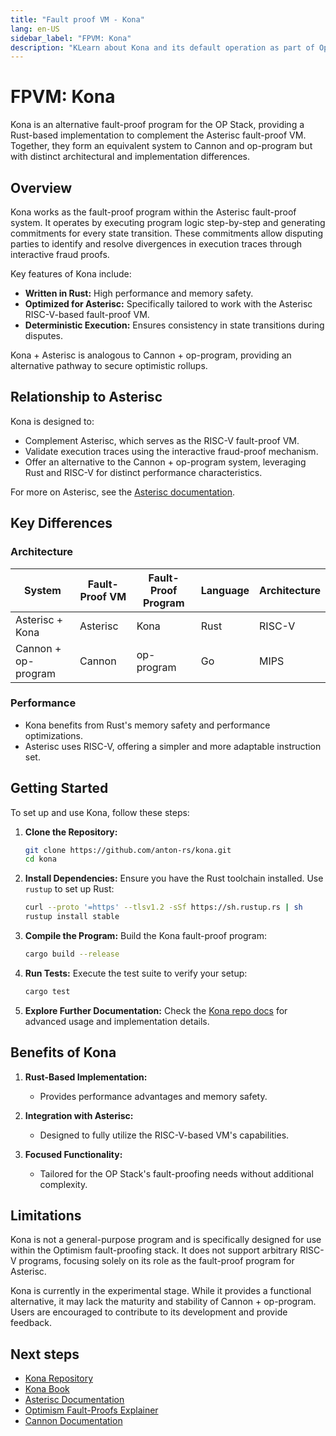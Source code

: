 ```yaml
---
title: "Fault proof VM - Kona"
lang: en-US
sidebar_label: "FPVM: Kona"
description: "KLearn about Kona and its default operation as part of Optimism's Fault Proof Virtual Machine."
---
```


# FPVM: Kona

Kona is an alternative fault-proof program for the OP Stack, providing a Rust-based implementation to complement the Asterisc fault-proof VM. Together, they form an equivalent system to Cannon and op-program but with distinct architectural and implementation differences.


## Overview

Kona works as the fault-proof program within the Asterisc fault-proof system. It operates by executing program logic step-by-step and generating commitments for every state transition. These commitments allow disputing parties to identify and resolve divergences in execution traces through interactive fraud proofs.

Key features of Kona include:

*   **Written in Rust:** High performance and memory safety.
*   **Optimized for Asterisc:** Specifically tailored to work with the Asterisc RISC-V-based fault-proof VM.
*   **Deterministic Execution:** Ensures consistency in state transitions during disputes.

Kona + Asterisc is analogous to Cannon + op-program, providing an alternative pathway to secure optimistic rollups.

## Relationship to Asterisc

Kona is designed to:

*   Complement Asterisc, which serves as the RISC-V fault-proof VM.
*   Validate execution traces using the interactive fraud-proof mechanism.
*   Offer an alternative to the Cannon + op-program system, leveraging Rust and RISC-V for distinct performance characteristics.

For more on Asterisc, see the [Asterisc documentation](./asterisc.mdx).



## Key Differences

### Architecture

| System              | Fault-Proof VM | Fault-Proof Program | Language | Architecture |
| ------------------- | -------------- | ------------------- | -------- | ------------ |
| Asterisc + Kona     | Asterisc       | Kona                | Rust     | RISC-V       |
| Cannon + op-program | Cannon         | op-program          | Go       | MIPS         |

### Performance

*   Kona benefits from Rust's memory safety and performance optimizations.
*   Asterisc uses RISC-V, offering a simpler and more adaptable instruction set.

## Getting Started

To set up and use Kona, follow these steps:

1.  **Clone the Repository:**
    ```bash
    git clone https://github.com/anton-rs/kona.git
    cd kona
    ```

2.  **Install Dependencies:**
    Ensure you have the Rust toolchain installed. Use `rustup` to set up Rust:
    ```bash
    curl --proto '=https' --tlsv1.2 -sSf https://sh.rustup.rs | sh
    rustup install stable
    ```

3.  **Compile the Program:**
    Build the Kona fault-proof program:
    ```bash
    cargo build --release
    ```

4.  **Run Tests:**
    Execute the test suite to verify your setup:
    ```bash
    cargo test
    ```

5.  **Explore Further Documentation:**
    Check the [Kona repo docs](https://github.com/anton-rs/kona) for advanced usage and implementation details.

## Benefits of Kona

1.  **Rust-Based Implementation:**
    *   Provides performance advantages and memory safety.

2.  **Integration with Asterisc:**
    *   Designed to fully utilize the RISC-V-based VM's capabilities.

3.  **Focused Functionality:**
    *   Tailored for the OP Stack's fault-proofing needs without additional complexity.

## Limitations

Kona is not a general-purpose program and is specifically designed for use within the Optimism fault-proofing stack. It does not support arbitrary RISC-V programs, focusing solely on its role as the fault-proof program for Asterisc.

Kona is currently in the experimental stage. While it provides a functional alternative, it may lack the maturity and stability of Cannon + op-program. Users are encouraged to contribute to its development and provide feedback.

## Next steps

*   [Kona Repository](https://github.com/anton-rs/kona)
*   [Kona Book](https://anton-rs.github.io/kona/)
*   [Asterisc Documentation](./asterisc)
*   [Optimism Fault-Proofs Explainer](/explainer)
*   [Cannon Documentation](./cannon)
